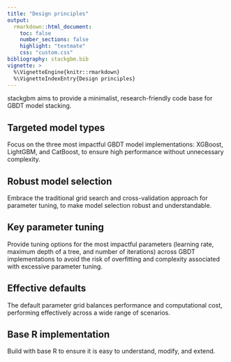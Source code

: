 ```yaml
---
title: "Design principles"
output:
  rmarkdown::html_document:
    toc: false
    number_sections: false
    highlight: "textmate"
    css: "custom.css"
bibliography: stackgbm.bib
vignette: >
  %\VignetteEngine{knitr::rmarkdown}
  %\VignetteIndexEntry{Design principles}
---
```


stackgbm aims to provide a minimalist, research-friendly code base
for GBDT model stacking.

## Targeted model types

Focus on the three most impactful GBDT model implementations:
XGBoost, LightGBM, and CatBoost, to ensure high performance
without unnecessary complexity.

## Robust model selection

Embrace the traditional grid search and cross-validation approach for
parameter tuning, to make model selection robust and understandable.

## Key parameter tuning

Provide tuning options for the most impactful parameters
(learning rate, maximum depth of a tree, and number of iterations) across
GBDT implementations to avoid the risk of overfitting and complexity
associated with excessive parameter tuning.

## Effective defaults

The default parameter grid balances performance and computational cost,
performing effectively across a wide range of scenarios.

## Base R implementation

Build with base R to ensure it is easy to understand, modify, and extend.
